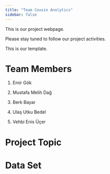 ```yaml
---
title: "Team Cousin Analytics"
sidebar: false 
---
```


This is our project webpage.

Please stay tuned to follow our project activities.

This is our template.

# Team Members

1.  Emir Gök

2.  Mustafa Melih Dağ

3.  Berk Bayar

4.  Ulaş Utku Bedel

5.  Vehbi Enis Üçer

# Project Topic

# Data Set
